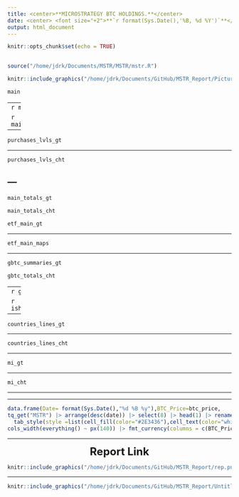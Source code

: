 ```yaml
---
title: <center>**MICROSTRATEGY BTC HOLDINGS.**</center>
date: <center> <font size="+2">**`r format(Sys.Date(),'%B, %d %Y')`**</font> </center>
output: html_document
---
```


```r
knitr::opts_chunk$set(echo = TRUE)
 
```

```r
source("/home/jdrk/Documents/MSTR/MSTR/mstr.R")
```

```r
knitr::include_graphics("/home/jdrk/Documents/GitHub/MSTR_Report/Picture1.png")
```

```r
main
```
---
```r
main_yrs_gt
```

```r
main_yrs_btc_cht
```
---

```r
purchases_lvls_gt
```
---

```r
purchases_lvls_cht
```
---
---

```r
main_totals_gt
```


```r
main_totals_cht

```

```r
etf_main_gt
```
---

```r
etf_main_maps
```
---

```r
gbtc_summaries_gt
```

```r
gbtc_totals_cht
```
---
```r
gbtc_totals_gt
```


```r
ish_transactions_gt
```

---

```r
countries_lines_gt
```
---

```r

countries_lines_cht

```

---

```r
mi_gt

```

---

```r
mi_cht
```
---

---

```r
data.frame(Date= format(Sys.Date(),"%d %B %y"),BTC_Price=btc_price,
tq_get("MSTR") |> arrange(desc(date)) |> select(8) |> head(1) |> rename(MSTR_Adj=adjusted))|> gt() |> tab_style(style =list(cell_borders(style = "solid"),cell_text(align = "center",weight = "bold")) ,locations =cells_body() ) |> 
  tab_style(style =list(cell_fill(color="#2E3436"),cell_text(color="white",align = "center",weight = "bold")) ,locations = cells_column_labels()) |> 
cols_width(everything() ~ px(140)) |> fmt_currency(columns = c(BTC_Price,MSTR_Adj),currency = "USD",decimals = 2)

```

---

<center><font size = "+2" >**Report Link**</font></center>
```r
knitr::include_graphics("/home/jdrk/Documents/GitHub/MSTR_Report/rep.png")

```
---

```r
knitr::include_graphics("/home/jdrk/Documents/GitHub/MSTR_Report/Untitled 1 (copy).png")
```






